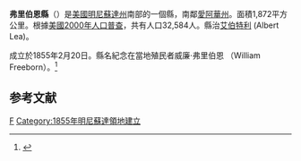 {{noteTA
|T=zh-hans:弗里伯恩县 (明尼苏达州);zh-hk:法里博縣 (明尼蘇達州);zh-tw:法里博郡 (明尼蘇達州);
}}
<!--[[File:Map_of_Minnesota_highlighting_Freeborn_County.svg|250px]]-->
{{Infobox U.S. County
| county = 弗里伯恩縣
| state = 明尼蘇達州
| en county = Freeborn County
| en state = Minnesota
| seal = 
| founded year = [[1855|1855]] [http://www.house.leg.state.mn.us/hinfo/govseries/No32.htm]
| founded date = February 20       <!-- optional, syntax is: February 1 -->
| seat wl = Albert Lea       <!-- county seat; the WikiLink is created for you: "City" results in "[[City,_State|City]]" -->
| largest city wl = Albert Lea          <!-- largest city; the WikiLink is created for you: "City" results in "[[City,_State|City]]" -->
| area mi = 723 
| area km = 1,872 
| area land mi = 708
| area land km = 1,833
| area water mi = 15 
| area water km = 39
| area percentage = 2.07%
| census yr = 2000
| pop =  32,584
| density mi = 46
| density km = 18
| time zone = Central
| UTC offset = -6
| DST offset = -5
| footnotes = 
| web = www.co.freeborn.mn.us
| named for = [[William_Freeborn|William Freeborn]], a territorial settler
}}
'''弗里伯恩縣'''（{{lang-en|Freeborn County}}）是[[美國|美國]][[明尼蘇達州|明尼蘇達州]]南部的一個縣，南鄰[[愛阿華州|愛阿華州]]。面積1,872平方公里。根據[[美國2000年人口普查|美國2000年人口普查]]，共有人口32,584人。縣治[[艾伯特利市_(明尼蘇達州)|艾伯特利]] (Albert Lea)。

成立於1855年2月20日。縣名紀念在當地殖民者威廉·弗里伯恩 （William Freeborn）。<ref>{{Cite web |url=http://www.house.leg.state.mn.us/hinfo/govseries/No32.htm |title=存档副本 |access-date=2007-03-15 |archive-url=https://web.archive.org/web/20120205045947/http://www.house.leg.state.mn.us/hinfo/govseries/No32.htm |archive-date=2012-02-05 |dead-url=yes }}</ref>

== 参考文献 ==
<div class="references-small">
<references />
</div>

[[Category:明尼苏达州行政区划|F]]
[[Category:1855年明尼蘇達領地建立|Category:1855年明尼蘇達領地建立]]